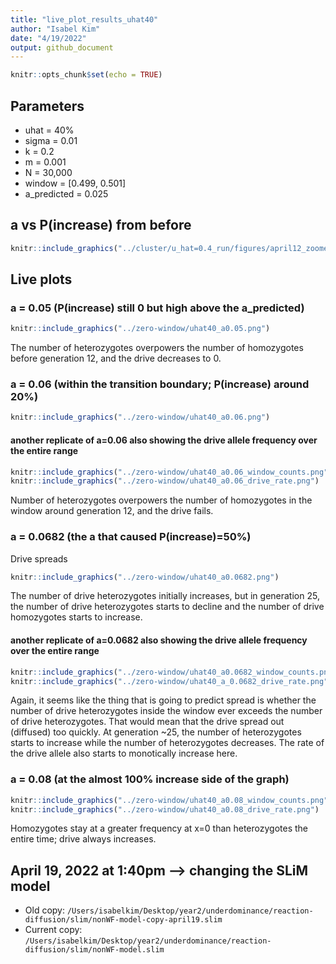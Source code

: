 ```yaml
---
title: "live_plot_results_uhat40"
author: "Isabel Kim"
date: "4/19/2022"
output: github_document
---
```


```r
knitr::opts_chunk$set(echo = TRUE)
```

## Parameters

* uhat = 40%
* sigma = 0.01
* k = 0.2
* m = 0.001
* N = 30,000
* window = [0.499, 0.501]
* a_predicted = 0.025

## a vs P(increase) from before
```r
knitr::include_graphics("../cluster/u_hat=0.4_run/figures/april12_zoomed_in_a_vs_p_increase_uhat40.png")
```

## Live plots

### a = 0.05 (P(increase) still 0 but high above the a_predicted)
```r
knitr::include_graphics("../zero-window/uhat40_a0.05.png")
```
The number of heterozygotes overpowers the number of homozygotes before generation 12, and the drive decreases to 0.


### a = 0.06 (within the transition boundary; P(increase) around 20%)
```r
knitr::include_graphics("../zero-window/uhat40_a0.06.png")
```


#### another replicate of a=0.06 also showing the drive allele frequency over the entire range

```r
knitr::include_graphics("../zero-window/uhat40_a0.06_window_counts.png")
knitr::include_graphics("../zero-window/uhat40_a0.06_drive_rate.png")
```
Number of heterozygotes overpowers the number of homozygotes in the window around generation 12, and the drive fails.

### a = 0.0682 (the a that caused P(increase)=50%)

Drive spreads
```r
knitr::include_graphics("../zero-window/uhat40_a0.0682.png")
```

The number of drive heterozygotes initially increases, but in generation 25, the number of drive heterozygotes starts to decline and the number of drive homozygotes starts to increase.

#### another replicate of a=0.0682 also showing the drive allele frequency over the entire range
```r
knitr::include_graphics("../zero-window/uhat40_a0.0682_window_counts.png")
knitr::include_graphics("../zero-window/uhat40_a_0.0682_drive_rate.png")
```
Again, it seems like the thing that is going to predict spread is whether the number of drive heterozygotes inside the window ever exceeds the number of drive heterozygotes. That would mean that the drive spread out (diffused) too quickly. At generation ~25, the number of heterozygotes starts to increase while the number of heterozygotes decreases. The rate of the drive allele also starts to monotically increase here.


### a = 0.08 (at the almost 100% increase side of the graph)
```r
knitr::include_graphics("../zero-window/uhat40_a0.08_window_counts.png")
knitr::include_graphics("../zero-window/uhat40_a0.08_drive_rate.png")
```
Homozygotes stay at a greater frequency at x=0 than heterozygotes the entire time; drive always increases.

## April 19, 2022 at 1:40pm --> changing the SLiM model

* Old copy: `/Users/isabelkim/Desktop/year2/underdominance/reaction-diffusion/slim/nonWF-model-copy-april19.slim`
* Current copy: `/Users/isabelkim/Desktop/year2/underdominance/reaction-diffusion/slim/nonWF-model.slim`



